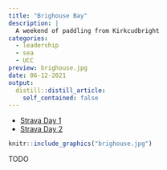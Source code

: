```yaml
---
title: "Brighouse Bay"
description: |
  A weekend of paddling from Kirkcudbright
categories:
  - leadership
  - sea
  - UCC
preview: brighouse.jpg
date: 06-12-2021
output:
  distill::distill_article:
    self_contained: false
---
```


- [Strava Day 1](https://www.strava.com/activities/5465185503)
- [Strava Day 2](https://www.strava.com/activities/5465185947)


```r
knitr::include_graphics("brighouse.jpg")
```

TODO
